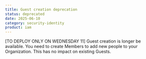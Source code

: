 ```yaml
---
title: Guest creation deprecation
status: deprecated
date: 2025-06-10
category: security-identity
product: iam
---
```


[TO DEPLOY ONLY ON WEDNESDAY 11] Guest creation is longer be available. You need to create Members to add new people to your Organization. This has no impact on existing Guests.


